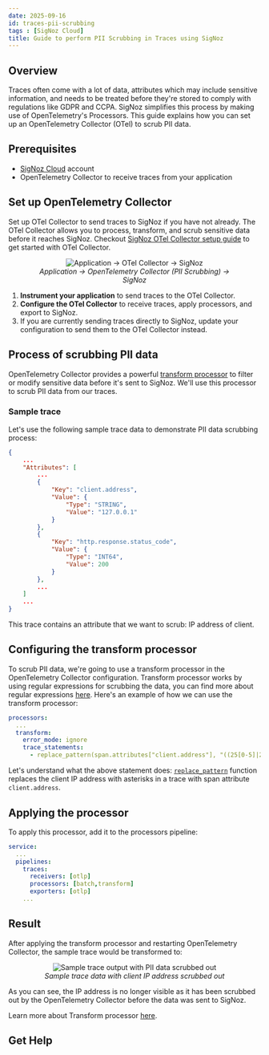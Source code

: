 ```yaml
---
date: 2025-09-16
id: traces-pii-scrubbing
tags : [SigNoz Cloud]
title: Guide to perform PII Scrubbing in Traces using SigNoz
---
```



## Overview

Traces often come with a lot of data, attributes which may include sensitive information, and needs to be treated before they're stored to comply with regulations like GDPR and CCPA. SigNoz simplifies this process by making use of OpenTelemetry's Processors. This guide explains how you can set up an OpenTelemetry Collector (OTel) to scrub PII data.

## Prerequisites

* [SigNoz Cloud](https://signoz.io/teams/) account
* OpenTelemetry Collector to receive traces from your application

## Set up OpenTelemetry Collector

Set up OTel Collector to send traces to SigNoz if you have not already. The OTel Collector allows you to process, transform, and scrub sensitive data before it reaches SigNoz. Checkout [SigNoz OTel Collector setup guide](https://signoz.io/docs/collection-agents/get-started/) to get started with OTel Collector.

<figure data-zoomable align='center'>
  <img src="/img/docs/traces-management/otel-collector-pii-scrubbing.svg" alt="Application → OTel Collector → SigNoz"/>
  <figcaption><i>Application → OpenTelemetry Collector (PII Scrubbing) → SigNoz</i></figcaption>
</figure>

1. **Instrument your application** to send traces to the OTel Collector.
2. **Configure the OTel Collector** to receive traces, apply processors, and export to SigNoz.
3. If you are currently sending traces directly to SigNoz, update your configuration to send them to the OTel Collector instead.

## Process of scrubbing PII data

OpenTelemetry Collector provides a powerful [transform processor](https://github.com/open-telemetry/opentelemetry-collector-contrib/blob/main/processor/transformprocessor/README.md) to filter or modify sensitive data before it's sent to SigNoz. We'll use this processor to scrub PII data from our traces.

### Sample trace

Let's use the following sample trace data to demonstrate PII data scrubbing process:

```json
{
    ...
    "Attributes": [
        ...
        {
            "Key": "client.address",
            "Value": {
                "Type": "STRING",
                "Value": "127.0.0.1"
            }
        },
        {
            "Key": "http.response.status_code",
            "Value": {
                "Type": "INT64",
                "Value": 200
            }
        },
        ...
    ]
    ...
}
```

This trace contains an attribute that we want to scrub: IP address of client.

## Configuring the transform processor

To scrub PII data, we're going to use a transform processor in the OpenTelemetry Collector configuration. Transform processor works by using regular expressions for scrubbing the data, you can find more about regular expressions [here](https://developer.mozilla.org/en-US/docs/Web/JavaScript/Guide/Regular_expressions). Here's an example of how we can use the transform processor:

```yaml
processors:
  ...
  transform:
    error_mode: ignore
    trace_statements:
      - replace_pattern(span.attributes["client.address"], "((25[0-5]|2[0-4][0-9]|[01]?[0-9][0-9]?)(\\.|$)){4}", "*.*.*.*")
```

Let's understand what the above statement does: [`replace_pattern`](https://github.com/open-telemetry/opentelemetry-collector-contrib/tree/main/pkg/ottl/ottlfuncs#replace_pattern) function replaces the client IP address with asterisks in a trace with span attribute `client.address`.

## Applying the processor

To apply this processor, add it to the processors pipeline:

```yaml
service:
  ...
  pipelines:
    traces:
      receivers: [otlp]
      processors: [batch,transform]
      exporters: [otlp]
    ...
```

## Result

After applying the transform processor and restarting OpenTelemetry Collector, the sample trace would be transformed to:

<figure data-zoomable align='center'>
    <img src="/img/docs/traces-management/sample-scrubbed-trace-output.webp" alt="Sample trace output with PII data scrubbed out"/>
    <figcaption><i>Sample trace data with client IP address scrubbed out</i></figcaption>
</figure>

As you can see, the IP address is no longer visible as it has been scrubbed out by the OpenTelemetry Collector before the data was sent to SigNoz.

Learn more about Transform processor [here](https://github.com/open-telemetry/opentelemetry-collector-contrib/blob/main/processor/transformprocessor/README.md).

## Get Help

<GetHelp />
